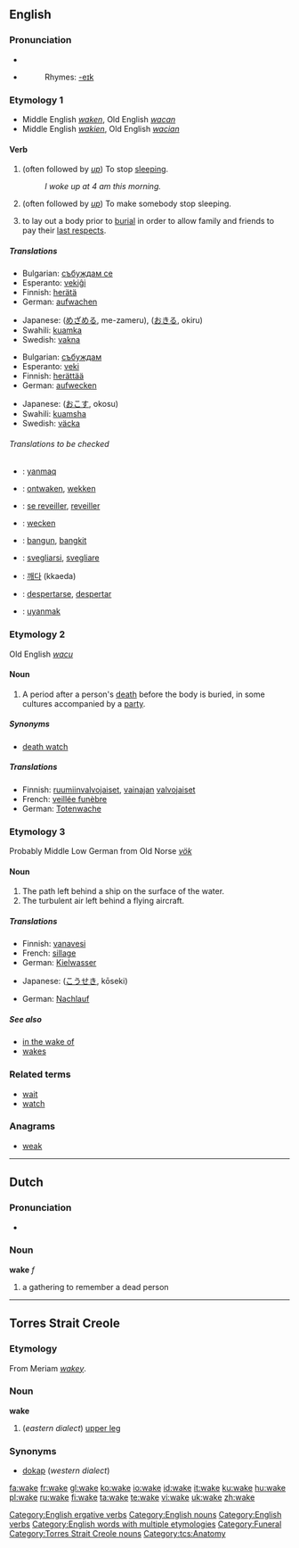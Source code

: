 ==English==

===Pronunciation===
*{{IPA|/'weɪk/}}
*{{audio|en-us-wake.ogg|Audio (US)}}
*:Rhymes: [[Rhymes:English:-eɪk|-eɪk]]

===Etymology 1===
* Middle English ''[[waken]]'', Old English ''[[wacan]]''
* Middle English ''[[wakien]]'', Old English ''[[wacian]]''

====Verb====
{{en-verb|wakes|waking|'''[[woke]] '''or''' [[waked]]'''|'''[[woken]] '''or''' [[waked]]'''}}

# {{intransitive}} (often followed by ''[[up]]'') To stop [[sleep]]ing.
#:''I woke up at 4 am this morning.''
# {{transitive}} (often followed by ''[[up]]'') To make somebody stop sleeping.
# to lay out a body prior to [[burial]] in order to allow family and friends to pay their [[last respects]].
=====Translations=====
{{trans-top|To stop sleeping}}
*Bulgarian: [[събуждам се]]
*Esperanto: [[vekiĝi]]
*Finnish: [[herätä]]
*German: [[aufwachen]]
{{trans-mid}}
*Japanese: {{JAchar|[[目覚める]]}} ([[めざめる]], me-zameru), {{JAchar|[[起きる]]}} ([[おきる]], okiru)
*Swahili: [[kuamka]]
*Swedish: [[vakna]]
{{trans-bottom}}

{{trans-top|To make somebody stop sleeping}}
*Bulgarian: [[събуждам]]
*Esperanto: [[veki]]
*Finnish: [[herättää]]
*German: [[aufwecken]]
{{trans-mid}}
*Japanese: {{JAchar|[[起こす]]}} ([[おこす]], okosu)
*Swahili: [[kuamsha]]
*Swedish: [[väcka]]
{{trans-bottom}}

======Translations to be checked======
{{checktrans}}
{{top}}
*{{ttbc|Crimean Tatar}}: [[yanmaq]]
*{{ttbc|Dutch}}: [[ontwaken]], [[wekken]]
*{{ttbc|French}}: [[se reveiller]], [[reveiller]]
*{{ttbc|German}}: [[wecken]]
*{{ttbc|Indonesian}}: [[bangun]], [[bangkit]]
{{mid}}
*{{ttbc|Italian}}: [[svegliarsi]], [[svegliare]]
*{{ttbc|Korean}}: [[깨다]] (kkaeda)
*{{ttbc|Spanish}}: [[despertarse]], [[despertar]]
*{{ttbc|Turkish}}: [[uyanmak]]
{{bottom}}

===Etymology 2===
Old English ''[[wacu]]''

====Noun====
{{en-noun}}

# A period after a person's [[death]] before the body is buried, in some cultures accompanied by a [[party]].

=====Synonyms=====
*[[death watch]]

=====Translations=====
*Finnish: [[ruumiinvalvojaiset]], [[vainajan]] [[valvojaiset]]
*French: [[veillée funèbre]]
*German: [[Totenwache]] {{f}}

===Etymology 3===
Probably Middle Low German from Old Norse ''[[vök]]''

====Noun====
{{en-noun}}

# The path left behind a ship on the surface of the water.
# The turbulent air left behind a flying aircraft.

=====Translations=====
{{trans-top|path left behind a ship on the surface of the water}}
*Finnish: [[vanavesi]]
*French: [[sillage]] {{m}}
*German: [[Kielwasser]] {{n}}
{{trans-mid}}
*Japanese: {{JAchar|[[航跡]]}} ([[こうせき]], kōseki)
{{trans-bottom}}

{{trans-top|turbulent air left behind a flying aircraft}}
*German: [[Nachlauf]] {{m}}
{{trans-mid}}
{{trans-bottom}}

=====See also=====
*[[in the wake of]]
*[[wakes]]

===Related terms===
*[[wait]]
*[[watch]]

===Anagrams===
*[[weak]]

[[Category:English ergative verbs]]
[[Category:English nouns]]
[[Category:English verbs]]
[[Category:English words with multiple etymologies]]
[[Category:Funeral]]

----

==Dutch==

===Pronunciation===
*{{IPA|/'wakə/}}

===Noun===
'''wake''' ''f''

# a gathering to remember a dead person

----

==Torres Strait Creole==

===Etymology===
From Meriam ''[[wakey]]''.

===Noun===
'''wake'''

# (''eastern dialect'') [[upper leg]]

===Synonyms===
*[[dokap]] (''western dialect'')

[[Category:Torres Strait Creole nouns]]
[[Category:tcs:Anatomy]]

[[fa:wake]]
[[fr:wake]]
[[gl:wake]]
[[ko:wake]]
[[io:wake]]
[[id:wake]]
[[it:wake]]
[[ku:wake]]
[[hu:wake]]
[[pl:wake]]
[[ru:wake]]
[[fi:wake]]
[[ta:wake]]
[[te:wake]]
[[vi:wake]]
[[uk:wake]]
[[zh:wake]]